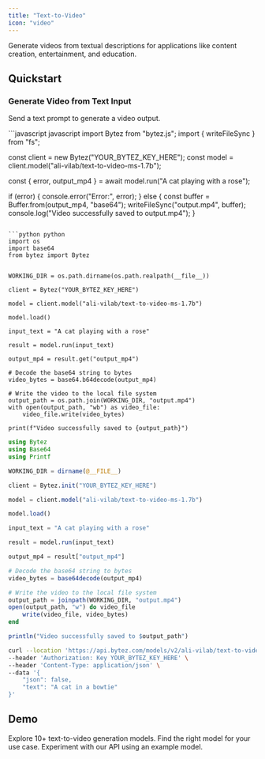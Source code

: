 ```yaml
---
title: "Text-to-Video"
icon: "video"
---
```

<Tip>Generate videos from textual descriptions for applications like content creation, entertainment, and education.</Tip>

## Quickstart
### Generate Video from Text Input
Send a text prompt to generate a video output.

<CodeGroup>
```javascript javascript 
import Bytez from "bytez.js";
import { writeFileSync } from "fs";

const client = new Bytez("YOUR_BYTEZ_KEY_HERE");
const model = client.model("ali-vilab/text-to-video-ms-1.7b");

const { error, output_mp4 } = await model.run("A cat playing with a rose");

if (error) {
  console.error("Error:", error);
} else {
  const buffer = Buffer.from(output_mp4, "base64");
  writeFileSync("output.mp4", buffer);
  console.log("Video successfully saved to output.mp4");
}
```

```python python
import os
import base64
from bytez import Bytez


WORKING_DIR = os.path.dirname(os.path.realpath(__file__))

client = Bytez("YOUR_BYTEZ_KEY_HERE")

model = client.model("ali-vilab/text-to-video-ms-1.7b")

model.load()

input_text = "A cat playing with a rose"

result = model.run(input_text)

output_mp4 = result.get("output_mp4")

# Decode the base64 string to bytes
video_bytes = base64.b64decode(output_mp4)

# Write the video to the local file system
output_path = os.path.join(WORKING_DIR, "output.mp4")
with open(output_path, "wb") as video_file:
    video_file.write(video_bytes)

print(f"Video successfully saved to {output_path}")
```

```julia julia
using Bytez
using Base64
using Printf

WORKING_DIR = dirname(@__FILE__)

client = Bytez.init("YOUR_BYTEZ_KEY_HERE")

model = client.model("ali-vilab/text-to-video-ms-1.7b")

model.load()

input_text = "A cat playing with a rose"

result = model.run(input_text)

output_mp4 = result["output_mp4"]

# Decode the base64 string to bytes
video_bytes = base64decode(output_mp4)

# Write the video to the local file system
output_path = joinpath(WORKING_DIR, "output.mp4")
open(output_path, "w") do video_file
	write(video_file, video_bytes)
end

println("Video successfully saved to $output_path")
```

```bash rest
curl --location 'https://api.bytez.com/models/v2/ali-vilab/text-to-video-ms-1.7b' \
--header 'Authorization: Key YOUR_BYTEZ_KEY_HERE' \
--header 'Content-Type: application/json' \
--data '{
    "json": false,
    "text": "A cat in a bowtie"
}'
```

</CodeGroup>

## Demo
<CardGroup>

<Card title="Explore Models" href="/model-api/playground/models" icon="cube">
  Explore 10+ text-to-video generation models. Find the right model for your use case.
</Card>

<Card title="API Playground" href="/model-api/playground/open-source/examples/text-as-input/text-to-video" icon="webhook">
  Experiment with our API using an example model.
</Card>

</CardGroup>
